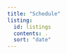 ```yaml
---
title: "Schedule"
listing:
  id: listings
  contents: .
  sort: "date"
---
```


::: {#listings}
:::
